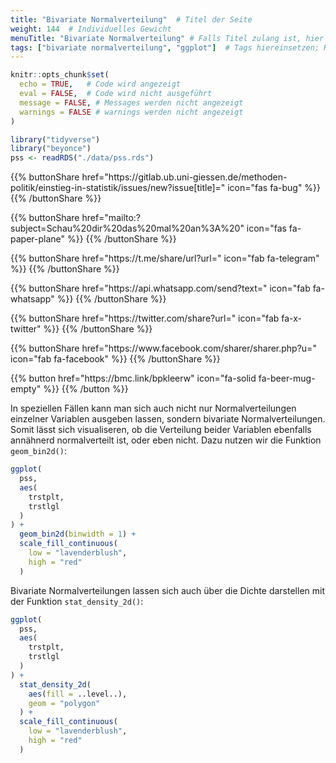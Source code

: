 ```yaml
---
title: "Bivariate Normalverteilung"  # Titel der Seite
weight: 144  # Individuelles Gewicht 
menuTitle: "Bivariate Normalverteilung" # Falls Titel zulang ist, hier Kurztitel
tags: ["bivariate normalverteilung", "ggplot"]  # Tags hiereinsetzen; Kurzwort, was auf der Seite passsiert
---
```

```r
knitr::opts_chunk$set(
  echo = TRUE,   # Code wird angezeigt
  eval = FALSE,  # Code wird nicht ausgeführt
  message = FALSE, # Messages werden nicht angezeigt
  warnings = FALSE # warnings werden nicht angezeigt
)

library("tidyverse")
library("beyonce")
pss <- readRDS("./data/pss.rds")
```

{{% buttonShare href=\"https\:\/\/gitlab.ub.uni-giessen.de\/methoden-politik\/einstieg-in-statistik\/issues\/new?issue[title]=\" icon=\"fas fa-bug\" %}} {{% /buttonShare %}} 

{{% buttonShare href=\"mailto\:?subject=Schau\%20dir\%20das\%20mal\%20an\%3A\%20\" icon=\"fas fa-paper-plane\" %}} {{% /buttonShare %}}

{{% buttonShare href=\"https\:\/\/t.me\/share\/url?url=\" icon=\"fab fa-telegram\" %}} {{% /buttonShare %}}

{{% buttonShare href=\"https\:\/\/api.whatsapp.com\/send?text=\" icon=\"fab fa-whatsapp\" %}} {{% /buttonShare %}}

{{% buttonShare href=\"https\:\/\/twitter.com\/share?url=\" icon=\"fab fa-x-twitter\" %}} {{% /buttonShare %}}

{{% buttonShare href=\"https\:\/\/www.facebook.com\/sharer\/sharer.php?u=\" icon=\"fab fa-facebook\" %}} {{% /buttonShare %}}

{{% button href=\"https\:\/\/bmc.link\/bpkleerw\" icon=\"fa-solid fa-beer-mug-empty\" %}} {{% /button %}}

In speziellen Fällen kann man sich auch nicht nur Normalverteilungen einzelner Variablen ausgeben lassen, sondern bivariate Normalverteilungen. Somit lässt sich visualiseren, ob die Verteilung beider Variablen ebenfalls annähnerd normalverteilt ist, oder eben nicht. Dazu nutzen wir die Funktion `geom_bin2d()`:
```r
ggplot(
  pss, 
  aes(
    trstplt, 
    trstlgl
  )
) + 
  geom_bin2d(binwidth = 1) +
  scale_fill_continuous(
    low = "lavenderblush", 
    high = "red"
  )
```

Bivariate Normalverteilungen lassen sich auch über die Dichte darstellen mit der Funktion `stat_density_2d()`:
```r
ggplot(
  pss, 
  aes(
    trstplt, 
    trstlgl
  )
) + 
  stat_density_2d(
    aes(fill = ..level..), 
    geom = "polygon"
  ) +
  scale_fill_continuous(
    low = "lavenderblush", 
    high = "red"
  )
```
